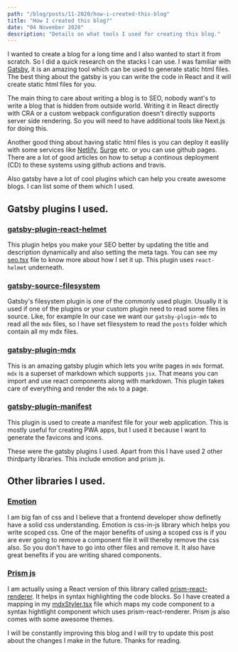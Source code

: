 ```yaml
---
path: "/blog/posts/11-2020/how-i-created-this-blog"
title: "How I created this blog?"
date: "04 November 2020"
description: "Details on what tools I used for creating this blog."
---
```


I wanted to create a blog for a long time and I also wanted to start it from scratch. So I did a quick research on the stacks I can use.
I was familiar with [Gatsby](https://gatsby.com), it is an amazing tool which can be used to generate static html files. The best thing about
the gatsby is you can write the code in React and it will create static html files for you. 

The main thing to care about writing a blog is to SEO, nobody 
want's to write a blog that is hidden from outside world. Writing it in React directly with CRA or a custom webpack configuration doesn't directly supports 
server side rendering. So you will need to have additional tools like Next.js for doing this.

Another good thing about having static html files is you can deploy it easlily with some services like [Netlify](https://netlify.com), [Surge](https://surge.sh/) etc. or you can use github pages. 
There are a lot of good articles on how to setup a continous deployment (CD) to these systems using github actions and travis.

Also gatsby have a lot of cool plugins which can help you create awesome blogs. I can list some of them which I used.

## Gatsby plugins I used.

### [gatsby-plugin-react-helmet](https://www.gatsbyjs.com/plugins/gatsby-plugin-react-helmet/)

This plugin helps you make your SEO better by updating the title and description dynamically and also setting the meta tags.
You can see my [seo.tsx](https://github.com/shamin/shamin.github.io/blob/master/src/components/seo.tsx) file to know more about how I set it up. This plugin uses `react-helmet` underneath.

### [gatsby-source-filesystem](https://www.gatsbyjs.com/plugins/gatsby-source-filesystem/)

Gatsby's filesystem plugin is one of the commonly used plugin. Usually it is used if one of the plugins or your custom plugin need to read some files in source.
Like, for example In our case we want our `gatsby-plugin-mdx` to read all the `mdx` files, so I have set filesystem to read the `posts` folder which contain all
my mdx files.

### [gatsby-plugin-mdx](https://www.gatsbyjs.com/plugins/gatsby-plugin-mdx/)

This is an amazing gatsby plugin which lets you write pages in `mdx` format. `mdx` is a superset of markdown which supports `jsx`. That means you can import and 
use react components along with markdown. This plugin takes care of everything and render the `mdx` to a page.

### [gatsby-plugin-manifest](https://www.gatsbyjs.com/plugins/gatsby-plugin-manifest/)

This plugin is used to create a manifest file for your web application. This is mostly useful for creating PWA apps, but I used it because I want to generate the favicons
and icons.

These were the gatsby plugins I used. Apart from this I have used 2 other thirdparty libraries. This include emotion and prism js.

## Other libraries I used.

### [Emotion](https://emotion.sh/)

I am big fan of css and I believe that a frontend developer show definetly have a solid css understanding. Emotion is css-in-js library which helps you write
scoped css. One of the major benefits of using a scoped css is if you are ever going to remove a component file it will thereby remove the css also. 
So you don't have to go into other files and remove it. It also have great benefits if you are writing shared components.

### [Prism js](https://prismjs.com/)

I am actually using a React version of this library called [prism-react-renderer](https://github.com/FormidableLabs/prism-react-renderer). It helps in syntax highlighting the code blocks. So I have created a mapping 
in my [mdxStyler.tsx](https://github.com/shamin/shamin.github.io/blob/master/src/components/markdown/mdxStyler.tsx) file which maps my code component to a syntax hightlight component which uses prism-react-renderer. Prism js also comes with some awesome 
themes.

I will be constantly improving this blog and I will try to update this post about the changes I make in the future. Thanks for reading.
